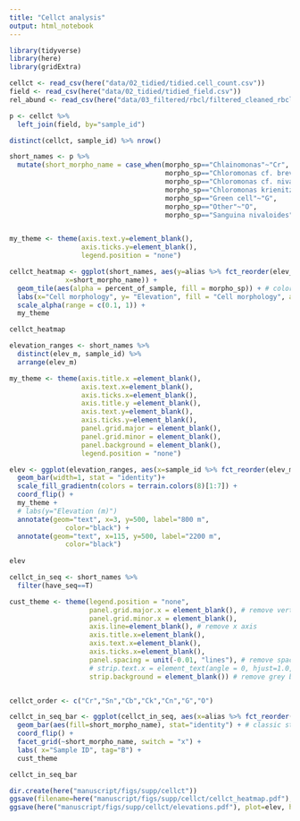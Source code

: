 ```yaml
---
title: "Cellct analysis"
output: html_notebook
---
```


```r
library(tidyverse)
library(here)
library(gridExtra)
```

```r
cellct <- read_csv(here("data/02_tidied/tidied.cell_count.csv"))
field <- read_csv(here("data/02_tidied/tidied_field.csv"))
rel_abund <- read_csv(here("data/03_filtered/rbcl/filtered_cleaned_rbcl_rel_abund.csv"))
```

```r
p <- cellct %>% 
  left_join(field, by="sample_id")

distinct(cellct, sample_id) %>% nrow()

short_names <- p %>% 
  mutate(short_morpho_name = case_when(morpho_sp=="Chlainomonas"~"Cr",
                                       morpho_sp=="Chloromonas cf. brevispina"~"Cb",
                                       morpho_sp=="Chloromonas cf. nivalis"~"Cn",
                                       morpho_sp=="Chloromonas krienitzii"~"Ck",
                                       morpho_sp=="Green cell"~"G",
                                       morpho_sp=="Other"~"O",
                                       morpho_sp=="Sanguina nivaloides"~"Sn"))


my_theme <- theme(axis.text.y=element_blank(),
                  axis.ticks.y=element_blank(), 
                  legend.position = "none")

cellct_heatmap <- ggplot(short_names, aes(y=alias %>% fct_reorder(elev_m), 
              x=short_morpho_name)) +
  geom_tile(aes(alpha = percent_of_sample, fill = morpho_sp)) + # color = "white" %>% fct_reorder(morpho_order)
  labs(x="Cell morphology", y= "Elevation", fill = "Cell morphology", alpha="Relative abundance") +
  scale_alpha(range = c(0.1, 1)) +
  my_theme

cellct_heatmap
```

```r
elevation_ranges <- short_names %>% 
  distinct(elev_m, sample_id) %>% 
  arrange(elev_m)

my_theme <- theme(axis.title.x =element_blank(),
                  axis.text.x=element_blank(),
                  axis.ticks.x=element_blank(),
                  axis.title.y =element_blank(),
                  axis.text.y=element_blank(),
                  axis.ticks.y=element_blank(),
                  panel.grid.major = element_blank(),
                  panel.grid.minor = element_blank(),
                  panel.background = element_blank(),
                  legend.position = "none")

elev <- ggplot(elevation_ranges, aes(x=sample_id %>% fct_reorder(elev_m), y=2200-elev_m, fill=elev_m))+
  geom_bar(width=1, stat = "identity")+
  scale_fill_gradientn(colors = terrain.colors(8)[1:7]) +
  coord_flip() +
  my_theme +
  # labs(y="Elevation (m)")
  annotate(geom="text", x=3, y=500, label="800 m",
              color="black") +
  annotate(geom="text", x=115, y=500, label="2200 m",
              color="black")
  
elev
```

```r
cellct_in_seq <- short_names %>% 
  filter(have_seq==T)

cust_theme <- theme(legend.position = "none",
                    panel.grid.major.x = element_blank(), # remove vertical lines in background
                    panel.grid.minor.x = element_blank(),
                    axis.line=element_blank(), # remove x axis
                    axis.title.x=element_blank(), 
                    axis.text.x=element_blank(),
                    axis.ticks.x=element_blank(),
                    panel.spacing = unit(-0.01, "lines"), # remove space between facet panels
                    # strip.text.x = element_text(angle = 0, hjust=1.0, vjust = 0.8), # rotate facet labels 90
                    strip.background = element_blank()) # remove grey boxes around facet labs


cellct_order <- c("Cr","Sn","Cb","Ck","Cn","G","O")

cellct_in_seq_bar <- ggplot(cellct_in_seq, aes(x=alias %>% fct_reorder(elev_m), y=percent_of_sample)) +
  geom_bar(aes(fill=short_morpho_name), stat="identity") + # classic stacked relative abundance plot
  coord_flip() +
  facet_grid(~short_morpho_name, switch = "x") +
  labs( x="Sample ID", tag="B") +
  cust_theme

cellct_in_seq_bar
```



```r
dir.create(here("manuscript/figs/supp/cellct"))
ggsave(filename=here("manuscript/figs/supp/cellct/cellct_heatmap.pdf"), plot=cellct_heatmap, height = 7, width = 3)
ggsave(here("manuscript/figs/supp/cellct/elevations.pdf"), plot=elev, height=7, width=1)
```

